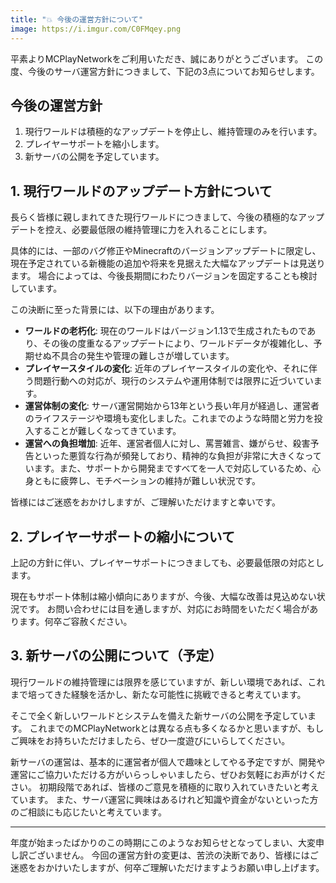 ```yaml
---
title: "💥 今後の運営方針について"
image: https://i.imgur.com/C0FMqey.png
---
```


平素よりMCPlayNetworkをご利用いただき、誠にありがとうございます。
この度、今後のサーバ運営方針につきまして、下記の3点についてお知らせします。

## 今後の運営方針

1. 現行ワールドは積極的なアップデートを停止し、維持管理のみを行います。
2. プレイヤーサポートを縮小します。
3. 新サーバの公開を予定しています。

<!-- truncate -->

## 1. 現行ワールドのアップデート方針について
長らく皆様に親しまれてきた現行ワールドにつきまして、今後の積極的なアップデートを控え、必要最低限の維持管理に力を入れることにします。

具体的には、一部のバグ修正やMinecraftのバージョンアップデートに限定し、現在予定されている新機能の追加や将来を見据えた大幅なアップデートは見送ります。
場合によっては、今後長期間にわたりバージョンを固定することも検討しています。

この決断に至った背景には、以下の理由があります。

* **ワールドの老朽化**: 現在のワールドはバージョン1.13で生成されたものであり、その後の度重なるアップデートにより、ワールドデータが複雑化し、予期せぬ不具合の発生や管理の難しさが増しています。
* **プレイヤースタイルの変化**: 近年のプレイヤースタイルの変化や、それに伴う問題行動への対応が、現行のシステムや運用体制では限界に近づいています。
* **運営体制の変化**: サーバ運営開始から13年という長い年月が経過し、運営者のライフステージや環境も変化しました。これまでのような時間と労力を投入することが難しくなってきています。
* **運営への負担増加**: 近年、運営者個人に対し、罵詈雑言、嫌がらせ、殺害予告といった悪質な行為が頻発しており、精神的な負担が非常に大きくなっています。また、サポートから開発まですべてを一人で対応しているため、心身ともに疲弊し、モチベーションの維持が難しい状況です。

皆様にはご迷惑をおかけしますが、ご理解いただけますと幸いです。

## 2. プレイヤーサポートの縮小について
上記の方針に伴い、プレイヤーサポートにつきましても、必要最低限の対応とします。

現在もサポート体制は縮小傾向にありますが、今後、大幅な改善は見込めない状況です。
お問い合わせには目を通しますが、対応にお時間をいただく場合があります。何卒ご容赦ください。

## 3. 新サーバの公開について（予定）
現行ワールドの維持管理には限界を感じていますが、新しい環境であれば、これまで培ってきた経験を活かし、新たな可能性に挑戦できると考えています。

そこで全く新しいワールドとシステムを備えた新サーバの公開を予定しています。
これまでのMCPlayNetworkとは異なる点も多くなるかと思いますが、もしご興味をお持ちいただけましたら、ぜひ一度遊びにいらしてください。

新サーバの運営は、基本的に運営者が個人で趣味としてやる予定ですが、開発や運営にご協力いただける方がいらっしゃいましたら、ぜひお気軽にお声がけください。
初期段階であれば、皆様のご意見を積極的に取り入れていきたいと考えています。
また、サーバ運営に興味はあるけれど知識や資金がないといった方のご相談にも応じたいと考えています。

---

年度が始まったばかりのこの時期にこのようなお知らせとなってしまい、大変申し訳ございません。
今回の運営方針の変更は、苦渋の決断であり、皆様にはご迷惑をおかけいたしますが、何卒ご理解いただけますようお願い申し上げます。
